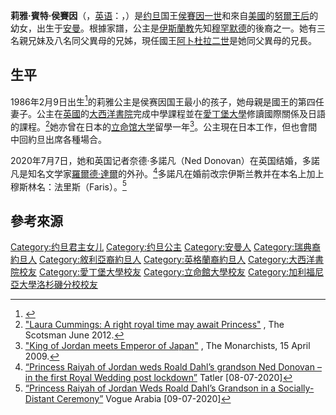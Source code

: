 {{Infobox royalty
| name            = 莉雅·賓特·侯賽因公主<br>Princess Raiyah bint Al Hussein
| title              = 約旦公主殿下
| image           =
| imgw            =
| caption         =
| spouse          = {{marriage|Faris Ned Donovan|2020}}
| issue           = 
| house           = [[哈希姆家族|哈希姆家族]]
| titles          =
| father          =[[侯賽因·賓·塔拉勒|侯賽因國王]]
| mother          =[[努爾王后_(約旦)|努爾王后]]
| birth_date   ={{Birth date and age|df=yes|1986|2|9}}
| birth_place  = {{JOR}}[[安曼|安曼]]
|}}
{{Jordanian Royal Family}}

'''莉雅·賓特·侯賽因'''（{{lang-ar|الأميرة راية}}，[[英语|英语]]：{{lang|en|Raiyah bint Al Hussein}}，{{bd|1986年|2月9日|catIdx=R}}）是[[约旦|约旦]]国王[[侯賽因·賓·塔拉勒|侯賽因一世]]和來自[[美國|美國]]的[[努爾王后_(約旦)|努爾王后]]的幼女，出生于[[安曼|安曼]]。根據家譜，公主是[[伊斯蘭教|伊斯蘭教]]先知[[穆罕默德|穆罕默德]]的後裔之一。她有三名親兄妹及八名同父異母的兄姊，現任國王[[阿卜杜拉二世|阿卜杜拉二世]]是她同父異母的兄長。

== 生平 == 
1986年2月9日出生<ref>{{cite book|last=George|first=Alan|title=Jordan : living in the crossfire|year=2005|publisher=Zed Books|location=New York|isbn=978-1-84277-471-7|pages=170|url=http://books.google.com/books?id=GhSge_Tq09sC&pg=PA170&dq=princess+raiyah+1986&hl=en&ei=8OqYTZbVDaSN0QH-hrH2Cw&sa=X&oi=book_result&ct=result&resnum=6&ved=0CDwQ6AEwBTgK#v=onepage&q=princess%20raiyah%201986&f=false|access-date=2014-07-16|archive-date=2018-07-02|archive-url=https://web.archive.org/web/20180702031932/https://books.google.com/books?id=GhSge_Tq09sC&pg=PA170&dq=princess+raiyah+1986&hl=en&ei=8OqYTZbVDaSN0QH-hrH2Cw&sa=X&oi=book_result&ct=result&resnum=6&ved=0CDwQ6AEwBTgK#v=onepage&q=princess%20raiyah%201986&f=false|dead-url=no}}</ref>的莉雅公主是侯赛因国王最小的孩子，她母親是國王的第四任妻子。公主在[[英國|英國]]的[[大西洋書院|大西洋書院]]完成中學課程並在[[愛丁堡大學|愛丁堡大學]]修讀國際關係及日語的課程。<ref>[http://www.scotsman.com/news/laura-cummings-a-right-royal-time-may-await-princess-1-2339967 "Laura Cummings: A right royal time may await Princess"] {{Wayback|url=http://www.scotsman.com/news/laura-cummings-a-right-royal-time-may-await-princess-1-2339967 |date=20140725203533 }}, The Scotsman June 2012.</ref>她亦曾在日本的[[立命馆大学|立命馆大学]]留學一年<ref>[http://monarchists.blogspot.hk/2009/04/king-of-jordan-meets-emperor-of-japan.html "King of Jordan meets Emperor of Japan"] {{Wayback|url=http://monarchists.blogspot.hk/2009/04/king-of-jordan-meets-emperor-of-japan.html |date=20140725124955 }}, The Monarchists, 15 April 2009.</ref>。公主現在日本工作，但也會間中回約旦出席各種場合。

2020年7月7日，她和英国记者奈德·多諾凡（Ned Donovan）在英国结婚，多諾凡是知名文学家[[羅爾德·達爾|羅爾德·達爾]]的外孙。<ref>[https://www.tatler.com/article/princess-raiyah-of-jordan-roald-dahls-grandson-ned-donovan-first-royal-wedding-post-lockdown “Princess Raiyah of Jordan weds Roald Dahl’s grandson Ned Donovan – in the first Royal Wedding post lockdown”] {{Wayback|url=https://www.tatler.com/article/princess-raiyah-of-jordan-roald-dahls-grandson-ned-donovan-first-royal-wedding-post-lockdown |date=20200711065052 }} Tatler [08-07-2020]</ref>多諾凡在婚前改宗伊斯兰教并在本名上加上穆斯林名：法里斯（Faris）。<ref>[https://en.vogue.me/culture/princess-raiyah-ned-donovan-wedding-uk/amp/ “Princess Raiyah of Jordan Weds Roald Dahl’s Grandson in a Socially-Distant Ceremony”] {{Wayback|url=https://en.vogue.me/culture/princess-raiyah-ned-donovan-wedding-uk/amp/ |date=20200711163436 }} Vogue Arabia [09-07-2020]</ref>

== 參考來源 ==
<references/>

{{DEFAULTSORT: Raiyah, bin Hussein}}
[[Category:约旦君主女儿|Category:约旦君主女儿]]
[[Category:约旦公主|Category:约旦公主]]
[[Category:安曼人|Category:安曼人]]
[[Category:瑞典裔約旦人|Category:瑞典裔約旦人]]
[[Category:敘利亞裔約旦人|Category:敘利亞裔約旦人]]
[[Category:英格蘭裔約旦人|Category:英格蘭裔約旦人]]
[[Category:大西洋書院校友|Category:大西洋書院校友]]
[[Category:愛丁堡大學校友|Category:愛丁堡大學校友]]
[[Category:立命館大學校友|Category:立命館大學校友]]
[[Category:加利福尼亞大學洛杉磯分校校友|Category:加利福尼亞大學洛杉磯分校校友]]